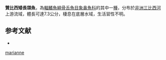 {{Speciesbox
| name = 贊比西矮長頜魚
| image = 
| image_width = 250px
| image_caption = 
| status = LC
| status_system = IUCN3.1
| genus = Pollimyrus
| species = marianne
| authority = [[Kramer,_van_der_Bank,_Flint,_Sauer-Gürth_&_Wink|Kramer, van der Bank, Flint, Sauer-Gürth & Wink]], 2003
| synonyms = 
}}

'''贊比西矮長頜魚'''，為[[輻鰭魚綱|輻鰭魚綱]][[骨舌魚目|骨舌魚目]][[象鼻魚科|象鼻魚科]]的其中一[[種|種]]，分布於[[非洲|非洲]][[三比西河|三比西河]]上游流域，體長可達7.3公分，棲息在底層水域，生活習性不明。

==参考文献==
*{{FishBase_species|genus=Pollimyrus|species=marianne|year=2015|month=11}}
{{Taxonbar|from=Q6414377}}

[[Category:矮長頜魚屬|marianne]]


{{Fish-stub}}